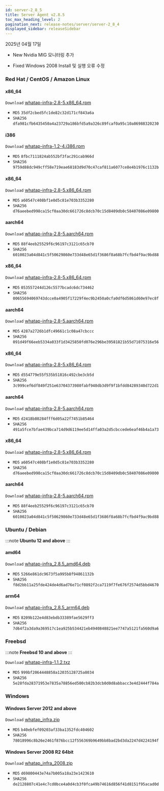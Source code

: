 ```yaml
---
id: server-2_8_5
title: Server Agent v2.8.5
toc_max_heading_level: 2
pagination_next: release-notes/server/server-2_8_4
displayed_sidebar: releaseSidebar
---
```


2025년 04월 17일

- <Status priority='1'>New</Status> Nvidia MIG 모니터링 추가

- <Status priority='0'>Fixed</Status> Windows 2008 Install 및 실행 오류 수정

### Red Hat / CentOS / Amazon Linux

<Tabs>
<TabItem value="6Server6" label="6Server6 / 6" default>

#### x86_64

<code class='my'>Download</code> [whatap-infra-2.8-5.x86_64.rpm](https://repo.whatap.io/centos/6/x86_64/whatap-infra-2.8-5.x86_64.rpm)

* <code class='Beta'>MD5</code> `35df2cbed5fc1de82c32d171cf843a6a`
* <code class='Beta'>SHA256</code> `dfa981cfb6435450a4a23729a186bfd5a9a326c89fcaf0a95c10a86988320230`

#### i386

<code class='my'>Download</code> [whatap-infra-1.2-4.i386.rpm](https://repo.whatap.io/centos/6/i386/whatap-infra-1.2-4.i386.rpm)

* <code class='Beta'>MD5</code> `8fbc7111824ab552bf3fac291cab966d`
* <code class='Beta'>SHA256</code> `9759d88dc949cff58e719eae68183d9d70c47caf811a6077ce8e4b1976c1132b`

</TabItem>
<TabItem value="7Server7" label="7Server7 / 7" default>

#### x86_64

<code class='my'>Download</code> [whatap-infra-2.8-5.x86_64.rpm](https://repo.whatap.io/centos/7/x86_64/whatap-infra-2.8-5.x86_64.rpm)

* <code class='Beta'>MD5</code> `a60547c408bf1e0d5c81e703b3352280`
* <code class='Beta'>SHA256</code> `d76aeebed998ca15cf0aa30dc661726c8dcb70c15d8409db0c58407086e09800`

#### aarch64

<code class='my'>Download</code> [whatap-infra-2.8-5.aarch64.rpm](https://repo.whatap.io/centos/7/aarch64/whatap-infra-2.8-5.aarch64.rpm)

* <code class='Beta'>MD5</code> `88f4eeb25529f6c96197c3121c65cb70`
* <code class='Beta'>SHA256</code> `6010023a04d841c5f50629860e733d48e65d1f3686f8a68b7fcfbd4f9ac9bd88`
</TabItem>
<TabItem value="8Server8" label="8Server8 / 8" default>

#### x86_64

<code class='my'>Download</code> [whatap-infra-2.8-5.x86_64.rpm](https://repo.whatap.io/centos/8/x86_64/whatap-infra-2.8-5.x86_64.rpm)

* <code class='Beta'>MD5</code> `053557244d126c5577bcadc6dc734462`
* <code class='Beta'>SHA256</code> `00655694069743dcce0a4905f17229f4ec9b2450a0cfa0df6d5861d60e97ec8f`

#### aarch64

<code class='my'>Download</code> [whatap-infra-2.8-5.aarch64.rpm](https://repo.whatap.io/centos/8/aarch64/whatap-infra-2.8-5.aarch64.rpm)

* <code class='Beta'>MD5</code> `4287a2726b1dfc49661c1c08a47cbccc`
* <code class='Beta'>SHA256</code> `091d49f66eeb5334a033f1d3425850fd076e296be39581821b55d71075316e56`
</TabItem>
<TabItem value="9Server9" label="9Server9 / 9" default>

#### x86_64

<code class='my'>Download</code> [whatap-infra-2.8-5.x86_64.rpm](https://repo.whatap.io/centos/9/x86_64/whatap-infra-2.8-5.x86_64.rpm)

* <code class='Beta'>MD5</code> `d554779e55f535b51816c492cbe3cb5d`
* <code class='Beta'>SHA256</code> `3c999cef6df849f251e63704373980fabf940db3d9f9f1bfdd84289340d722d1`

#### aarch64

<code class='my'>Download</code> [whatap-infra-2.8-5.aarch64.rpm](https://repo.whatap.io/centos/9/aarch64/whatap-infra-2.8-5.aarch64.rpm)

* <code class='Beta'>MD5</code> `d2418b80284fff6d05a22f7451b85464`
* <code class='Beta'>SHA256</code> `491a5fce7bfae439bca714d9d6119ee5d14ffa03a2d5cbccede6eaf46b4a1a73`
</TabItem>
<TabItem value="amazonlinux2" label="amazonlinux2" default>

#### x86_64

<code class='my'>Download</code> [whatap-infra-2.8-5.x86_64.rpm](https://repo.whatap.io/centos/latest/x86_64/whatap-infra-2.8-5.x86_64.rpm)

* <code class='Beta'>MD5</code> `a60547c408bf1e0d5c81e703b3352280`
* <code class='Beta'>SHA256</code> `d76aeebed998ca15cf0aa30dc661726c8dcb70c15d8409db0c58407086e09800`

#### aarch64

<code class='my'>Download</code> [whatap-infra-2.8-5.aarch64.rpm](https://repo.whatap.io/centos/latest/aarch64/whatap-infra-2.8-5.aarch64.rpm)

* <code class='Beta'>MD5</code> `88f4eeb25529f6c96197c3121c65cb70`
* <code class='Beta'>SHA256</code> `6010023a04d841c5f50629860e733d48e65d1f3686f8a68b7fcfbd4f9ac9bd88`
</TabItem>

</Tabs>

### Ubuntu / Debian 

:::note
**Ubuntu 12 and above**
:::

#### amd64

<code class='my'>Download</code> [whatap-infra_2.8.5_amd64.deb](https://repo.whatap.io/debian/unstable/whatap-infra_2.8.5_amd64.deb)

* <code class='Beta'>MD5</code> `5266e861dc9673f5a995b8f94861132b`
* <code class='Beta'>SHA256</code> `f8d2bb11a25fde424de4d6ad76e71cf0892f2ca7119f7fe676f2574d5bbd4670`

#### arm64

<code class='my'>Download</code> [whatap-infra_2.8.5_arm64.deb](https://repo.whatap.io/debian/unstable/whatap-infra_2.8.5_arm64.deb)

* <code class='Beta'>MD5</code> `8209b122e4d83ebdb33389fae5629ff3`
* <code class='Beta'>SHA256</code> `7d64f2a3da9a369517c1ea925b534421eb4940848821ee7747a5121fa560d9a6`

### Freebsd

:::note
**Freebsd 10 and above**
:::

<code class='my'>Download</code> [whatap-infra-1.1.2.txz](https://repo.whatap.io/freebsd/10/whatap-infra-1.1.2.txz)

* <code class='Beta'>MD5</code> `999bf2064448858a12035128725a8034`
* <code class='Beta'>SHA256</code> `5e28fda28371953e7835a78856ed500cb82b3dcb0d0d8abbacc3e4d2444f784a`

### Windows 

#### Windows Server 2012 and above

<code class='my'>Download</code> [whatap_infra.zip](https://repo.whatap.io/windows/whatap_infra.zip)

* <code class='Beta'>MD5</code> `b40ebfef09203af33ba1352fdc404602`
* <code class='Beta'>SHA256</code> `78018996c8b26e2461f876bcc12f556369b9649bb8bad2bd3da2247d4224194f`

#### Windows Server 2008 R2 64bit

<code class='my'>Download</code> [whatap_infra_2008.zip](https://repo.whatap.io/windows/whatap_infra_2008.zip)

* <code class='Beta'>MD5</code> `d69800443e74a7b005a18a23e1423610`
* <code class='Beta'>SHA256</code> `de2128807c41e4c7cd0bce4a0d4cb3f0fca49b74616d856f41d8151f95acad0d`